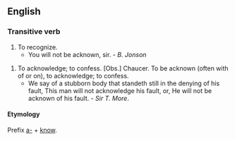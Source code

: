 ==English==
===Transitive verb===

# To recognize. 
#* You will not be acknown, sir. - ''B. Jonson''

# To acknowledge; to confess. [Obs.] Chaucer. To be acknown (often with of or on), to acknowledge; to confess.
#* We say of a stubborn body that standeth still in the denying of his fault, This man will not acknowledge his fault, or, He will not be acknown of his fault. - ''Sir T. More''.

====Etymology====
Prefix [[a-]] + [[know]].